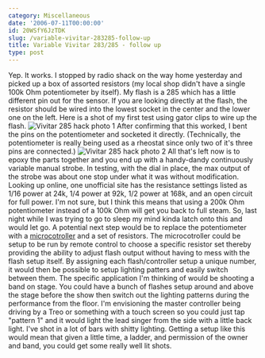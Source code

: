 ```yaml
---
category: Miscellaneous
date: '2006-07-11T00:00:00'
id: 20WSfY6JzTDK
slug: /variable-vivitar-283285-follow-up
title: Variable Vivitar 283/285 - follow up
type: post
---
```


Yep. It works. I stopped by radio shack on the way home yesterday
and picked up a box of assorted resistors (my local shop didn't
have a single 100k Ohm potentiometer by itself). My flash is a 285
which has a little different pin out for the sensor. If you are
looking directly at the flash, the resistor should be wired into
the lowest socket in the center and the lower one on the left. Here
is a shot of my first test using gator clips to wire up the flash.
![Vivitar 285 hack photo 1](http://www.alanwsmith.com/blog/wp-content/uploads/20060710-212242-01.jpg "Vivitar 285 hack photo 1")
After confirming that this worked, I bent the pins on the
potentiometer and socketed it directly. (Technically, the
potentiometer is really being used as a rheostat since only two of
it's three pins are connected.)
![Vivitar 285 hack photo 2](http://www.alanwsmith.com/blog/wp-content/uploads/20060710-212406-01.jpg "Vivitar 285 hack photo 2")
All that's left now is to epoxy the parts together and you end up
with a handy-dandy continuously variable manual strobe. In testing,
with the dial in place, the max output of the strobe was about one
stop under what it was without modification. Looking up online, one
unofficial site has the resistance settings listed as 1/16 power at
24k, 1/4 power at 92k, 1/2 power at 168k, and an open circuit for
full power. I'm not sure, but I think this means that using a 200k
Ohm potentiometer instead of a 100k Ohm will get you back to full
steam. So, last night while I was trying to go to sleep my mind
kinda latch onto this and would let go. A potential next step would
be to replace the potentiometer with a
[microcotroller](http://en.wikipedia.org/wiki/Microcontroller) and
a set of resistors. The microcotroller could be setup to be run by
remote control to choose a specific resistor set thereby providing
the ability to adjust flash output without having to mess with the
flash setup itself. By assigning each flash/controller setup a
unique number, it would then be possible to setup lighting patters
and easily switch between them. The specific application I'm
thinking of would be shooting a band on stage. You could have a
bunch of flashes setup around and above the stage before the show
then switch out the lighting patterns during the performance from
the floor. I'm envisioning the master controller being driving by a
Treo or something with a touch screen so you could just tap
"pattern 1" and it would light the lead singer from the side with a
little back light. I've shot in a lot of bars with shitty lighting.
Getting a setup like this would mean that given a little time, a
ladder, and permission of the owner and band, you could get some
really well lit shots.